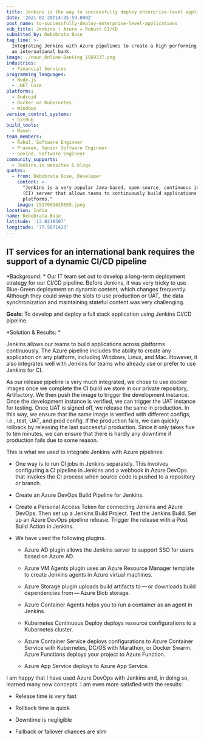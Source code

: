 ```yaml
---
title: Jenkins is the way to successfully deploy enterprise-level applications
date: '2021-02-28T14:35:59.000Z'
post_name: to-successfully-deploy-enterprise-level-applications
sub_title: Jenkins + Azure = Robust CI/CD
submitted_by: Debobrata Bose
tag_line: >-
  Integrating Jenkins with Azure pipelines to create a high performing CI/CD for
  an international bank.
image: ./noun_Online-Banking_1569337.png
industries:
  - Financial Services
programming_languages:
  - Node.js
  - .NET Core
platforms:
  - Android
  - Docker or Kubernetes
  - Windows
version_control_systems:
  - GitHub
build_tools:
  - Maven
team_members:
  - Rahul, Software Engineer
  - Praveen, Senior Software Engineer
  - Govind, Software Engineer
community_supports:
  - Jenkins.io websites & blogs
quotes:
  - from: Debobrata Bose, Developer
    content: >-
      "Jenkins is a very popular Java-based, open-source, continuous integration
      (CI) server that allows teams to continuously build applications across
      platforms."
    image: 1517691620855.jpeg
location: India
name: Debobrata Bose
latitude: '13.0218597'
longitude: '77.5671423'
---
```

## IT services for an international bank requires the support of a dynamic CI/CD pipeline

\*Background: \* Our IT team set out to develop a long-term deployment strategy for our CI/CD pipeline. Before Jenkins, it was very tricky to use Blue-Green deployment on dynamic content, which changes frequently. Although they could swap the slots to use production or UAT,  the data synchronization and maintaining stateful content was very challenging.

**Goals:** To develop and deploy a full stack application using Jenkins CI/CD pipeline.

<Testimonal idx="0" />

\*Solution & Results: \*

Jenkins allows our teams to build applications across platforms continuously. The Azure pipeline includes the ability to create any application on any platform, including Windows, Linux, and Mac. However, it also integrates well with Jenkins for teams who already use or prefer to use Jenkins for CI.

As our release pipeline is very much integrated, we chose to use docker images once we complete the CI build we store in our private repository, Artifactory. We then push the image to trigger the development instance. Once the development instance is verified, we can trigger the UAT instance for testing. Once UAT is signed off, we release the same in production. In this way, we ensure that the same image is verified with different configs, i.e., test, UAT, and prod config. If the production fails, we can quickly rollback by releasing the last successful production. Since it only takes five to ten minutes, we can ensure that there is hardly any downtime if production fails due to some reason.

This is what we used to integrate Jenkins with Azure pipelines:

-   One way is to run CI jobs in Jenkins separately. This involves configuring a CI pipeline in Jenkins and a webhook in Azure DevOps that invokes the CI process when source code is pushed to a repository or branch.

-   Create an Azure DevOps Build Pipeline for Jenkins.

-   Create a Personal Access Token for connecting Jenkins and Azure DevOps. Then set up a Jenkins Build Project. Test the Jenkins Build. Set up an Azure DevOps pipeline release. Trigger the release with a Post Build Action in Jenkins.

-   We have used the following plugins.

    -   Azure AD plugin allows the Jenkins server to support SSO for users based on Azure AD.

    -   Azure VM Agents plugin uses an Azure Resource Manager template to create Jenkins agents in Azure virtual machines.

    -   Azure Storage plugin uploads build artifacts to — or downloads build dependencies from — Azure Blob storage.

    -   Azure Container Agents helps you to run a container as an agent in Jenkins.

    -   Kubernetes Continuous Deploy deploys resource configurations to a Kubernetes cluster.

    -   Azure Container Service deploys configurations to Azure Container Service with Kubernetes, DC/OS with Marathon, or Docker Swarm. Azure Functions deploys your project to Azure Function.

    -   Azure App Service deploys to Azure App Service.

I am happy that I have used Azure DevOps with Jenkins and, in doing so, learned many new concepts. I am even more satisfied with the results:

-   Release time is very fast

-   Rollback time is quick

-   Downtime is negligible

-   Failback or failover chances are slim
